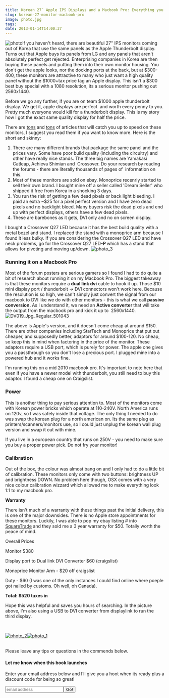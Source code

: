 ```yaml
---
title: Korean 27″ Apple IPS Displays and a Macbook Pro: Everything you need to know
slug: korean-27-monitor-macbook-pro
image: photo.jpg
tags: 
date: 2013-01-14T14:00:37
---
```


<img class="aligncenter size-large wp-image-699" alt="photo" src="photo-650x487.jpg"   />If you haven't heard, there are beautiful 27" IPS monitors coming out of Korea that use the same panels as the Apple Thunderbolt display. Turns out that Apple buys its panels from LG and any panels that aren't absolutely perfect get rejected. Enterprising companies in Korea are then buying these panels and putting them into their own monitor housing. You don't get the apple looks, nor the docking ports at the back, but at $300-400, these monitors are attractive to many who just want a high quality panel without the $1000+tax price tag an Apple display. This isn't a $300 best buy special with a 1080 resolution, its a serious monitor pushing out 2560x1440.

Before we go any further, if you are on team $1000 apple thunderbolt display. We get it, apple displays are perfect  and worth every penny to you. Pretty much everyone would kill for a thunderbolt display. This is my story how I got the exact same quality display for half the price.
    
There are <a href="http://techreport.com/review/23291/those-27-inch-ips-displays-from-korea-are-for-real" target="_blank">tons</a> and <a href="http://www.codinghorror.com/blog/2012/07/the-ips-lcd-revolution.html" target="_blank">tons</a> of articles that will catch you up to speed on these monitors, I suggest you read them if you want to know more. Here is the short and skinny:
<ol>
  <li>There are many different brands that package the same panel and the prices vary. Some have poor build quality (including the circuitry) and other have really nice stands. The three big names are Yamakasi Catleap, Achieva Shimian and  Crossover. Do your research by reading the forums - there are literally thousands of pages of  information on this.</li>
  <li>Most of these monitors are sold on ebay. Monoprice recenrly started to sell their own brand. I bought mine off a seller called 'Dream Seller' who shipped it free from Korea in a shocking 3 days.</li>
  <li>You run the risk of getting a few dead pixels or back light bleeding. I paid an extra ~$25 for a pixel perfect version and I have zero dead pixels and no backlight bleed. Many buyers risk the dead pixels and end up with perfect displays, others have a few dead pixels.</li>
  <li>These are barebones as it gets, DVI only and no on screen display.</li>
</ol>
I bought a Crossover Q27 LED because it has the best build quality with a metal bezel and stand. I replaced the stand with a monoprice arm because I found it less bulky. If you are considering the Crossover Q27 LED and have neck problems, go for the Crossover Q27 LED<strong>-P </strong>which has a stand that allows for pivoting and moving up/down.

<img class="aligncenter size-large wp-image-698" alt="photo_3" src="photo_3-650x487.jpg"   />
<h3>Running it on a Macbook Pro</h3>
Most of the forum posters are serious gamers so I found I had to do quite a bit of research about running it on my Macbook Pro. The biggest takeaway is that these monitors require a <strong>dual link dvi</strong> cable to hook it up. Those $10 mini display port / thunderbolt → DVI connectors won't work here. Because the resolution is so high, we can't simply just convert the signal from our macbook to DVI like we do with other monitors - this is what we call <strong>passive conversion. </strong>As I understand it, we need an <strong>Active converter </strong>that will take the output from the macbook pro and kick it up to  2560x1440.

<img class="aligncenter size-full wp-image-692" alt="DV019_Jpg_Regular_501043" src="DV019_Jpg_Regular_501043.jpg"   />

The above is Apple's version, and it doesn't come cheap at around $150. There are other companies including StarTech and Monoprice that put out cheaper, and supposedly better, adaptors for around $100-120. No cheap, so keep this in mind when factoring in the price of the monitor. These adaptors require a USB port, which is purely for power. The apple one gives you a passthrough so you don't lose a precious port. I plugged mine into a powered hub and it works fine.

I'm running this on a mid 2010 macbook pro. It's important to note here that even if you have a newer model with thunderbolt, you still need to buy this adaptor. I found a cheap one on Craigslist.
<h3>Power</h3>
This is another thing to pay serious attention to. Most of the monitors come with Korean power bricks which operate at 110-240V. North America runs on 120v, so I was safely inside that voltage. The only thing I needed to do was swap the korean plug for a north american on. Its the same plug as printers/scanners/monitors use, so I could just unplug the korean wall plug version and swap it out with mine.

If you live in a european country that runs on 250V - you need to make sure you buy a proper power pick. Do not fry your monitor!
<h3>Calibration</h3>
Out of the box, the colour was almost bang on and I only had to do a little bit of calibration. These monitors only come with two buttons: brightness UP and brightness DOWN. No problem here though, OSX comes with a very nice colour calibration wizzard which allowed me to make everything look 1:1 to my macbook pro.

<strong>Warranty</strong>

There isn't much of a warranty with these things past the initial delivery, this is one of the major downsides. There is no Apple store appointments for these monitors. Luckily, I was able to pop my ebay listing # into <a href="http://www.squaretrade.com/">SquareTrade</a> and they sold me a 3 year warranty for $50. Totally worth the peace of mind.

Overall Prices

Monitor $380

Display port to Dual link DVI Converter $60 (craigslist)

Monoprice Monitor Arm - $20 off craigslist

Duty - $60 (I was one of the only instances I could find online where poeple got nailed by customs. Oh well, oh Canada).

<strong>Total: $520 taxes in</strong>

Hope this was helpful and saves you hours of searching. In the picture above, I'm also using a USB to DVI converter from displaylink to run the third display.

 

<a href="https://wesbos.com/wp-content/uploads/2013/01/photo_2-e1358189928992.jpg"><img class=" wp-image-697 alignleft" alt="photo_2" src="photo_2-e1358189928992-650x866.jpg"   /></a><a href="https://wesbos.com/wp-content/uploads/2013/01/photo_1.jpg"><img class="size-medium wp-image-696" alt="photo_1" src="photo_1-300x225.jpg"   /></a>

<br>Please leave any tips or questions in the commends below.

<style>.entry-utility {clear:both;}</style>

<div id="mc_embed_signup2"><form class="validate" id="mc-embedded-subscribe-form" action="http://wesbos.us1.list-manage.com/subscribe/post?u=b18fd2807ed1a9249c7ea8961&id=20fbc2c1a5" method="post" name="mc-embedded-subscribe-form" novalidate="" target="_blank">
<h4>Let me know when this book launches</h4>
Enter your email address below and I’ll give you a hoot when its ready plus a discount code for being so great!

<input class="email" id="mce-EMAIL" type="email" name="EMAIL" placeholder="email address" required="" value="" /><input class="button" id="mc-embedded-subscribe" type="submit" name="subscribe" value="Go!" />

</form></div>